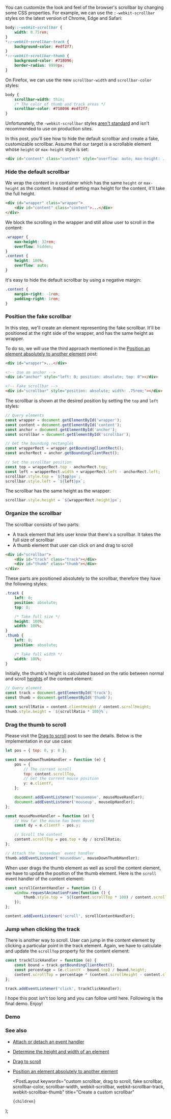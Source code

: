 
You can customize the look and feel of the browser's scrollbar by changing some CSS properties.
For example, we can use the `:-webkit-scrollbar` styles on the latest version of Chrome, Edge and Safari:

```css
body::-webkit-scrollbar {
    width: 0.75rem;
}
*::-webkit-scrollbar-track {
    background-color: #edf2f7;
}
*::-webkit-scrollbar-thumb {
    background-color: #718096;
    border-radius: 9999px;
}
```

On Firefox, we can use the new `scrollbar-width` and `scrollbar-color` styles:

```css
body {
    scrollbar-width: thin;
    /* The color of thumb and track areas */
    scrollbar-color: #718096 #edf2f7;
}
```

Unfortunately, the `-webkit-scrollbar` styles [aren't standard](https://developer.mozilla.org/en-US/docs/Web/CSS/::-webkit-scrollbar) and isn't recommended to use on production sites.

In this post, you'll see how to hide the default scrollbar and create a fake, customizable scrollbar. Assume that our target is a scrollable element whose `height` or `max-height` style is set:

```html
<div id="content" class="content" style="overflow: auto; max-height: ...;">...</div>
```

### Hide the default scrollbar

We wrap the content in a container which has the same `height` or `max-height` as the content. Instead of setting max height for the content, it'll take the full height.

```html
<div id="wrapper" class="wrapper">
    <div id="content" class="content">...</div>
</div>
```

We block the scrolling in the wrapper and still allow user to scroll in the content:

```css
.wrapper {
    max-height: 32rem;
    overflow: hidden;
}
.content {
    height: 100%;
    overflow: auto;
}
```

It's easy to hide the default scrollbar by using a negative margin:

```css
.content {
    margin-right: -1rem;
    padding-right: 1rem;
}
```

### Position the fake scrollbar

In this step, we'll create an element representing the fake scrollbar. It'll be positioned at the right side of the wrapper, and has the same height as wrapper.

To do so, we will use the third approach mentioned in the [Position an element absolutely to another element](/position-an-element-absolutely-to-another-element) post:

```html
<div id="wrapper">...</div>

<!-- Use an anchor -->
<div id="anchor" style="left: 0; position: absolute; top: 0"></div>

<!-- Fake scrollbar -->
<div id="scrollbar" style="position: absolute; width: .75rem;"></div>
```

The scrollbar is shown at the desired position by setting the `top` and `left` styles:

```js
// Query elements
const wrapper = document.getElementById('wrapper');
const content = document.getElementById('content');
const anchor = document.getElementById('anchor');
const scrollbar = document.getElementById('scrollbar');

// Get the bounding rectangles
const wrapperRect = wrapper.getBoundingClientRect();
const anchorRect = anchor.getBoundingClientRect();

// Set the scrollbar position
const top = wrapperRect.top - anchorRect.top;
const left = wrapperRect.width + wrapperRect.left - anchorRect.left;
scrollbar.style.top = `${top}px`;
scrollbar.style.left = `${left}px`;
```

The scrollbar has the same height as the wrapper:

```js
scrollbar.style.height = `${wrapperRect.height}px`;
```

### Organize the scrollbar

The scrollbar consists of two parts:

-   A track element that lets user know that there's a scrollbar. It takes the full size of scrollbar
-   A thumb element that user can click on and drag to scroll

```html
<div id="scrollbar">
    <div id="track" class="track"></div>
    <div id="thumb" class="thumb"></div>
</div>
```

These parts are positioned absolutely to the scrollbar, therefore they have the following styles:

```css
.track {
    left: 0;
    position: absolute;
    top: 0;

    /* Take full size */
    height: 100%;
    width: 100%;
}
.thumb {
    left: 0;
    position: absolute;

    /* Take full width */
    width: 100%;
}
```

Initially, the thumb's height is calculated based on the ratio between normal and scroll [heights](/determine-the-height-and-width-of-an-element) of the content element:

```js
// Query element
const track = document.getElementById('track');
const thumb = document.getElementById('thumb');

const scrollRatio = content.clientHeight / content.scrollHeight;
thumb.style.height = `${scrollRatio * 100}%`;
```

### Drag the thumb to scroll

Please visit the [Drag to scroll](/drag-to-scroll) post to see the details. Below is the implementation in our use case:

```js
let pos = { top: 0, y: 0 };

const mouseDownThumbHandler = function (e) {
    pos = {
        // The current scroll
        top: content.scrollTop,
        // Get the current mouse position
        y: e.clientY,
    };

    document.addEventListener('mousemove', mouseMoveHandler);
    document.addEventListener('mouseup', mouseUpHandler);
};

const mouseMoveHandler = function (e) {
    // How far the mouse has been moved
    const dy = e.clientY - pos.y;

    // Scroll the content
    content.scrollTop = pos.top + dy / scrollRatio;
};

// Attach the `mousedown` event handler
thumb.addEventListener('mousedown', mouseDownThumbHandler);
```

When user drags the thumb element as well as scroll the content element, we have to update the position of the thumb element.
Here is the `scroll` event handler of the content element:

```js
const scrollContentHandler = function () {
    window.requestAnimationFrame(function () {
        thumb.style.top = `${(content.scrollTop * 100) / content.scrollHeight}%`;
    });
};

content.addEventListener('scroll', scrollContentHandler);
```

### Jump when clicking the track

There is another way to scroll. User can jump in the content element by clicking a particular point in the track element.
Again, we have to calculate and update the `scrollTop` property for the content element:

```js
const trackClickHandler = function (e) {
    const bound = track.getBoundingClientRect();
    const percentage = (e.clientY - bound.top) / bound.height;
    content.scrollTop = percentage * (content.scrollHeight - content.clientHeight);
};

track.addEventListener('click', trackClickHandler);
```

I hope this post isn't too long and you can follow until here. Following is the final demo. Enjoy!

### Demo

<Demo title="Create a custom scrollbar" url="/demo/create-a-custom-scrollbar/index.html" />

### See also

-   [Attach or detach an event handler](/attach-or-detach-an-event-handler)
-   [Determine the height and width of an element](/determine-the-height-and-width-of-an-element)
-   [Drag to scroll](/drag-to-scroll)
-   [Position an element absolutely to another element](/position-an-element-absolutely-to-another-element)

    <PostLayout
        keywords="custom scrollbar, drag to scroll, fake scrollbar, scrollbar-color, scrollbar-width, webkit-scrollbar, webkit-scrollbar-track, webkit-scrollbar-thumb"
        title="Create a custom scrollbar"
    >
        {children}
    </PostLayout>
);
